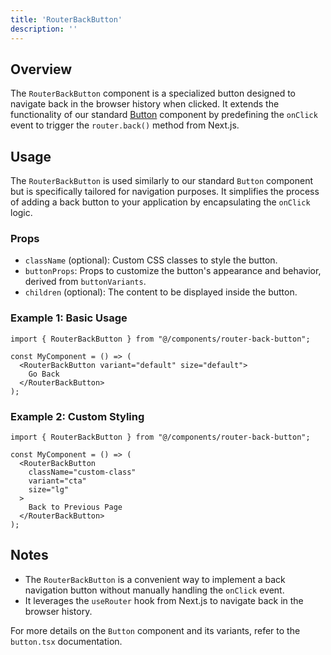 ```yaml
---
title: 'RouterBackButton'
description: ''
---
```

## Overview

The `RouterBackButton` component is a specialized button designed to navigate back in the browser history when clicked. It extends the functionality of our standard [Button](https://www.notion.so/Button-1112946d7033804894aae190bc6633bf?pvs=21)  component by predefining the `onClick` event to trigger the `router.back()` method from Next.js.

## Usage

The `RouterBackButton` is used similarly to our standard `Button` component but is specifically tailored for navigation purposes. It simplifies the process of adding a back button to your application by encapsulating the `onClick` logic.

### Props

- `className` (optional): Custom CSS classes to style the button.
- `buttonProps`: Props to customize the button's appearance and behavior, derived from `buttonVariants`.
- `children` (optional): The content to be displayed inside the button.

### Example 1: Basic Usage

```tsx
import { RouterBackButton } from "@/components/router-back-button";

const MyComponent = () => (
  <RouterBackButton variant="default" size="default">
    Go Back
  </RouterBackButton>
);

```

### Example 2: Custom Styling

```tsx
import { RouterBackButton } from "@/components/router-back-button";

const MyComponent = () => (
  <RouterBackButton
    className="custom-class"
    variant="cta" 
    size="lg"
  >
    Back to Previous Page
  </RouterBackButton>
);

```

## Notes

- The `RouterBackButton` is a convenient way to implement a back navigation button without manually handling the `onClick` event.
- It leverages the `useRouter` hook from Next.js to navigate back in the browser history.

For more details on the `Button` component and its variants, refer to the `button.tsx` documentation.
